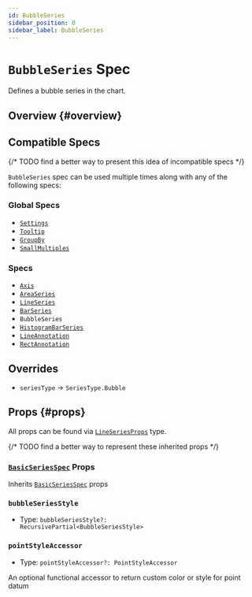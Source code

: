```yaml
---
id: BubbleSeries
sidebar_position: 0
sidebar_label: BubbleSeries
---
```


# `BubbleSeries` Spec

Defines a bubble series in the chart.

## Overview {#overview}

## Compatible Specs

{/* TODO find a better way to present this idea of incompatible specs */}

`BubbleSeries` spec can be used multiple times along with any of the following specs:

### Global Specs

- [`Settings`](/api/specs/global/Settings)
- [`Tooltip`](/api/specs/global/Tooltip)
- [`GroupBy`](/api/specs/global/GroupBy)
- [`SmallMultiples`](/api/specs/global/SmallMultiples)

### Specs

- [`Axis`](./Axis)
- [`AreaSeries`](./AreaSeries)
- [`LineSeries`](./LineSeries)
- [`BarSeries`](./BarSeries)
- `BubbleSeries`
- [`HistogramBarSeries`](./HistogramBarSeries)
- [`LineAnnotation`](./LineAnnotation)
- [`RectAnnotation`](./RectAnnotation)

## Overrides

- `seriesType` -> `SeriesType.Bubble`

## Props {#props}

All props can be found via [`LineSeriesProps`](/all-types/type-aliases/LineSeriesProps) type.

{/* TODO find a better way to represent these inherited props */}
### [`BasicSeriesSpec`](../types/BasicSeriesSpec) Props

Inherits [`BasicSeriesSpec`](../types/BasicSeriesSpec) props

### `bubbleSeriesStyle`
- Type: <code>bubbleSeriesStyle?: RecursivePartial\<BubbleSeriesStyle\></code>

### `pointStyleAccessor`
- Type: <code>pointStyleAccessor?: PointStyleAccessor</code>

An optional functional accessor to return custom color or style for point datum
